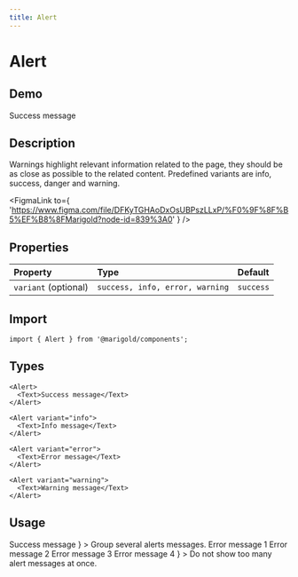 ```yaml
---
title: Alert
---
```



# Alert

## Demo

<MarigoldTheme>
  <Alert variant="success">
    <Text>Success message</Text>
  </Alert>
</MarigoldTheme>

## Description

Warnings highlight relevant information related to the page, they should be as close as possible to the related content.
Predefined variants are info, success, danger and warning.

<FigmaLink
  to={
    'https://www.figma.com/file/DFKyTGHAoDxOsUBPszLLxP/%F0%9F%8F%B5%EF%B8%8FMarigold?node-id=839%3A0'
  }
/>

## Properties

| Property             | Type                            | Default   |
| :------------------- | :------------------------------ | :-------- |
| `variant` (optional) | `success, info, error, warning` | `success` |

## Import

```tsx onlyCode
import { Alert } from '@marigold/components';
```

## Types

```tsx expandCode
<Alert>
  <Text>Success message</Text>
</Alert>
```

```tsx
<Alert variant="info">
  <Text>Info message</Text>
</Alert>
```

```tsx
<Alert variant="error">
  <Text>Error message</Text>
</Alert>
```

```tsx
<Alert variant="warning">
  <Text>Warning message</Text>
</Alert>
```

## Usage

<Stack space="small">
  <Box
    display="grid"
    css={{
      gridGap: 'small',
      gridTemplateColumns: 'repeat(auto-fit, minmax(min(500px, 100%), 1fr))',
    }}
  >
    <DoAndDont
      preview={
        <Alert>
          <Inline space="small">
            <Text>Success message</Text>
            <SortDown />
          </Inline>
        </Alert>
      }
    >
      Group several alerts messages.
    </DoAndDont>
    <DoAndDont
      dont
      preview={
        <Stack space="small">
          <Alert variant="error">
            <Text>Error message 1</Text>
          </Alert>
          <Alert variant="error">
            <Text>Error message 2</Text>
          </Alert>
          <Alert variant="error">
            <Text>Error message 3</Text>
          </Alert>
          <Alert variant="error">
            <Text>Error message 4</Text>
          </Alert>
        </Stack>
      }
    >
      Do not show too many alert messages at once.
    </DoAndDont>
  </Box>
</Stack>
